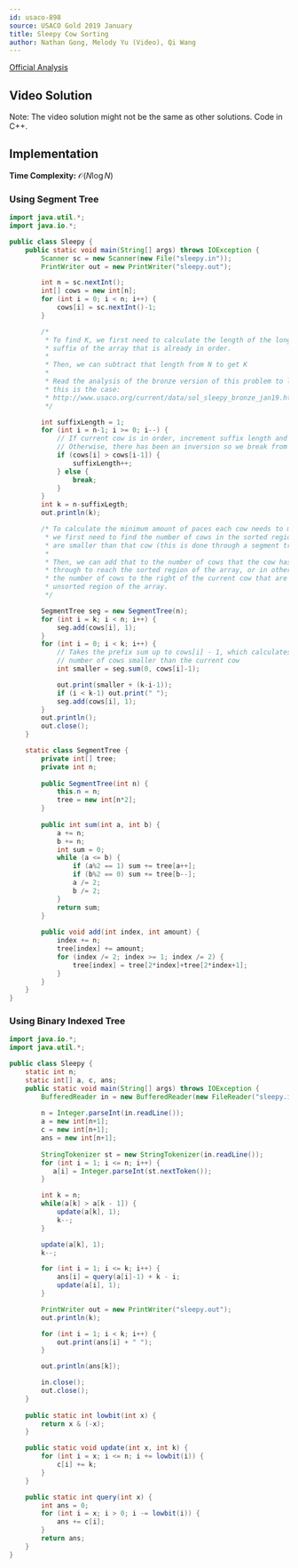 ```yaml
---
id: usaco-898
source: USACO Gold 2019 January
title: Sleepy Cow Sorting
author: Nathan Gong, Melody Yu (Video), Qi Wang
---
```


[Official Analysis](http://www.usaco.org/current/data/sol_sleepy_gold_jan19.html)

## Video Solution

Note: The video solution might not be the same as other solutions. Code in C++.
<Youtube id="6oyl7lTKdPY" />

## Implementation

**Time Complexity:** $\mathcal{O}(N\log N)$

### Using Segment Tree

<LanguageSection>

<JavaSection>

```java
import java.util.*;
import java.io.*;

public class Sleepy {
	public static void main(String[] args) throws IOException {
		Scanner sc = new Scanner(new File("sleepy.in"));
		PrintWriter out = new PrintWriter("sleepy.out");

		int n = sc.nextInt();
		int[] cows = new int[n];
		for (int i = 0; i < n; i++) {
			cows[i] = sc.nextInt()-1;
		}

		/*
		 * To find K, we first need to calculate the length of the longest
		 * suffix of the array that is already in order. 
		 * 
		 * Then, we can subtract that length from N to get K
		 * 
		 * Read the analysis of the bronze version of this problem to learn why
		 * this is the case:
		 * http://www.usaco.org/current/data/sol_sleepy_bronze_jan19.html
		 */

		int suffixLength = 1;
		for (int i = n-1; i >= 0; i--) {
			// If current cow is in order, increment suffix length and continue
			// Otherwise, there has been an inversion so we break from the loop
			if (cows[i] > cows[i-1]) {
				suffixLength++;
			} else {
				break;
			}
		}
		int k = n-suffixLegth;
		out.println(k);

		/* To calculate the minimum amount of paces each cow needs to make,
		 * we first need to find the number of cows in the sorted region that 
		 * are smaller than that cow (this is done through a segment tree).
		 * 
		 * Then, we can add that to the number of cows that the cow has to move
		 * through to reach the sorted region of the array, or in other words,
		 * the number of cows to the right of the current cow that are in the
		 * unsorted region of the array.
		 */

		SegmentTree seg = new SegmentTree(n);
		for (int i = k; i < n; i++) {
			seg.add(cows[i], 1);
		}
		for (int i = 0; i < k; i++) {
			// Takes the prefix sum up to cows[i] - 1, which calculates the
			// number of cows smaller than the current cow
			int smaller = seg.sum(0, cows[i]-1);

			out.print(smaller + (k-i-1));
			if (i < k-1) out.print(" ");
			seg.add(cows[i], 1);
		}
		out.println();
		out.close();
	}

	static class SegmentTree {
		private int[] tree;
		private int n;
	
		public SegmentTree(int n) {
			this.n = n;
			tree = new int[n*2];
		}
	
		public int sum(int a, int b) {
			a += n;
			b += n;
			int sum = 0;
			while (a <= b) {
				if (a%2 == 1) sum += tree[a++];
				if (b%2 == 0) sum += tree[b--];
				a /= 2;
				b /= 2;
			}
			return sum;
		}
	
		public void add(int index, int amount) {
			index += n;
			tree[index] += amount;
			for (index /= 2; index >= 1; index /= 2) {
				tree[index] = tree[2*index]+tree[2*index+1];
			}
		}
	}
}
```

</JavaSection>

</LanguageSection>


### Using Binary Indexed Tree

<LanguageSection>
<JavaSection>

```java
import java.io.*;
import java.util.*;

public class Sleepy {
	static int n;
	static int[] a, c, ans;
	public static void main(String[] args) throws IOException {
		BufferedReader in = new BufferedReader(new FileReader("sleepy.in"));
		
		n = Integer.parseInt(in.readLine());
		a = new int[n+1];
		c = new int[n+1];
		ans = new int[n+1];
		
		StringTokenizer st = new StringTokenizer(in.readLine());
		for (int i = 1; i <= n; i++) {
		   a[i] = Integer.parseInt(st.nextToken());
		}

		int k = n;
		while(a[k] > a[k - 1]) {
			update(a[k], 1);
			k--;
		}

		update(a[k], 1);
		k--;

		for (int i = 1; i <= k; i++) {
			ans[i] = query(a[i]-1) + k - i;
			update(a[i], 1);
		}

		PrintWriter out = new PrintWriter("sleepy.out");		
		out.println(k);

		for (int i = 1; i < k; i++) {
			out.print(ans[i] + " ");
		}

		out.println(ans[k]);

		in.close();
		out.close();
	}
	
	public static int lowbit(int x) { 
		return x & (-x); 
	}

	public static void update(int x, int k) {
		for (int i = x; i <= n; i += lowbit(i)) {
			c[i] += k;
		}
	}

	public static int query(int x) {
		int ans = 0;
		for (int i = x; i > 0; i -= lowbit(i)) {
			ans += c[i];
		}
		return ans;
	}
}
```

</JavaSection>
</LanguageSection>
